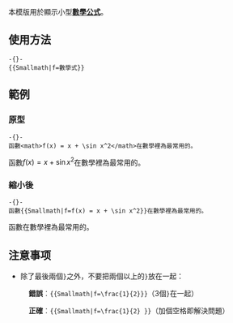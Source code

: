 {{NoteTA
|G1 = IT
|G2 = MediaWiki
}}
{{Documentation subpage}}
<!-- 在本行下編輯模板說明 -->
本模版用於顯示小型'''[[Help:數學公式|數學公式]]'''。

== 使用方法 ==
<pre>-{}-
{{Smallmath|f=數學式}}
</pre>

== 範例 ==
=== 原型 ===
<pre>-{}-
函數<math>f(x) = x + \sin x^2</math>在數學裡為最常用的。
</pre>

函數<math>f(x) = x + \sin x^2</math>在數學裡為最常用的。

=== 縮小後 ===
<pre>-{}-
函數{{Smallmath|f=f(x) = x + \sin x^2}}在數學裡為最常用的。
</pre>

函數{{Smallmath|f=f(x) = x + \sin x^2}}在數學裡為最常用的。

== 注意事项 ==
* 除了最後兩個<code>}</code>之外，不要把兩個以上的<code>}</code>放在一起：
:{{cross}}'''錯誤'''︰<code><nowiki>{{Smallmath|f=\frac{1}{2}}}</nowiki></code>（3個<code>}</code>在一起）
:{{tick}}'''正確'''︰<code><nowiki>{{Smallmath|f=\frac{1}{2} }}</nowiki></code>（加個空格即解決問題）

<includeonly>{{sandbox other||
<!-- 本行下加入模板的分類，跨維基連結加入Wikidata（參見[[Wikipedia:Wikidata]]） -->

}}</includeonly>